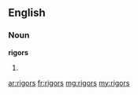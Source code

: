 ==English==

===Noun===
'''rigors'''

# {{US}} {{plural of|[[rigor]]}}

[[ar:rigors]]
[[fr:rigors]]
[[mg:rigors]]
[[my:rigors]]